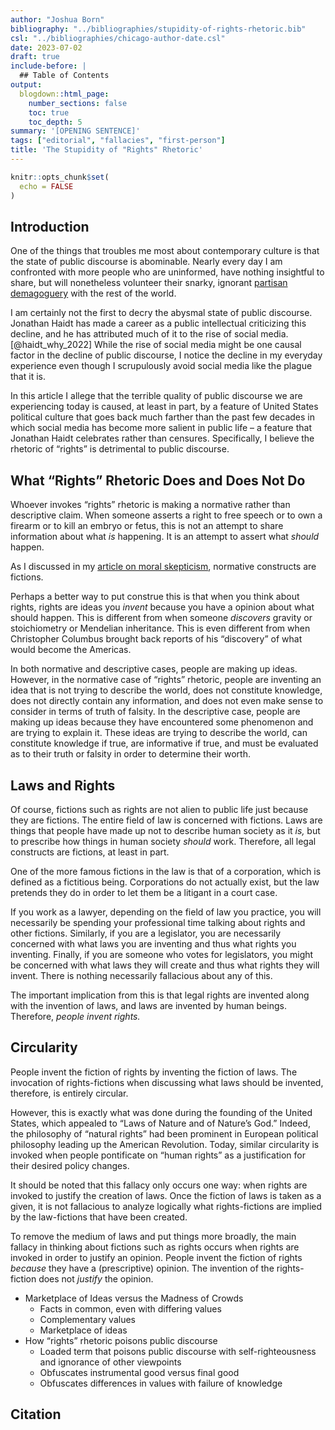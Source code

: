 ```yaml
---
author: "Joshua Born"
bibliography: "../bibliographies/stupidity-of-rights-rhetoric.bib"
csl: "../bibliographies/chicago-author-date.csl"
date: 2023-07-02
draft: true
include-before: |
  ## Table of Contents
output:
  blogdown::html_page:
    number_sections: false
    toc: true
    toc_depth: 5
summary: '[OPENING SENTENCE]'
tags: ["editorial", "fallacies", "first-person"]
title: 'The Stupidity of "Rights" Rhetoric'
---
```


```r
knitr::opts_chunk$set(
  echo = FALSE
)
```


## Introduction

One of the things that troubles me most about contemporary culture is that the state of public discourse is abominable. Nearly every day I am confronted with more people who are uninformed, have nothing insightful to share, but will nonetheless volunteer their snarky, ignorant [partisan demagoguery](/they-them-those-people-and-the-fallacy-of-partisan-demagoguery.html) with the rest of the world.

I am certainly not the first to decry the abysmal state of public discourse. Jonathan Haidt has made a career as a public intellectual criticizing this decline, and he has attributed much of it to the rise of social media. [@haidt_why_2022]  While the rise of social media might be one causal factor in the decline of public discourse, I notice the decline in my everyday experience even though I scrupulously avoid social media like the plague that it is.

In this article I allege that the terrible quality of public discourse we are experiencing today is caused, at least in part, by a feature of United States political culture that goes back much farther than the past few decades in which social media has become more salient in public life -- a feature that Jonathan Haidt celebrates rather than censures. Specifically, I believe the rhetoric of "rights" is detrimental to public discourse.


## What "Rights" Rhetoric Does and Does Not Do

Whoever invokes "rights" rhetoric is making a normative rather than descriptive claim. When someone asserts a right to free speech or to own a firearm or to kill an embryo or fetus, this is not an attempt to share information about what _is_ happening. It is an attempt to assert what _should_ happen.

As I discussed in my [article on moral skepticism](/moral-skepticism.html), normative constructs are fictions.

Perhaps a better way to put construe this is that when you think about rights, rights are ideas you _invent_ because you have a opinion about what should happen. This is different from when someone _discovers_ gravity or stoichiometry or Mendelian inheritance. This is even different from when Christopher Columbus brought back reports of his "discovery" of what would become the Americas.

In both normative and descriptive cases, people are making up ideas. However, in the normative case of "rights" rhetoric, people are inventing an idea that is not trying to describe the world, does not constitute knowledge, does not directly contain any information, and does not even make sense to consider in terms of truth of falsity. In the descriptive case, people are making up ideas because they have encountered some phenomenon and are trying to explain it. These ideas are trying to describe the world, can constitute knowledge if true, are informative if true, and must be evaluated as to their truth or falsity in order to determine their worth.


## Laws and Rights

Of course, fictions such as rights are not alien to public life just because they are fictions. The entire field of law is concerned with fictions. Laws are things that people have made up not to describe human society as it _is,_ but to prescribe how things in human society _should_ work. Therefore, all legal constructs are fictions, at least in part.

One of the more famous fictions in the law is that of a corporation, which is defined as a fictitious being. Corporations do not actually exist, but the law pretends they do in order to let them be a litigant in a court case.

If you work as a lawyer, depending on the field of law you practice, you will necessarily be spending your professional time talking about rights and other fictions. Similarly, if you are a legislator, you are necessarily concerned with what laws you are inventing and thus what rights you inventing. Finally, if you are someone who votes for legislators, you might be concerned with what laws they will create and thus what rights they will invent. There is nothing necessarily fallacious about any of this.

The important implication from this is that legal rights are invented along with the invention of laws, and laws are invented by human beings. Therefore, _people invent rights._


## Circularity

People invent the fiction of rights by inventing the fiction of laws. The invocation of rights-fictions when discussing what laws should be invented, therefore, is entirely circular.

However, this is exactly what was done during the founding of the United States, which appealed to "Laws of Nature and of Nature's God." Indeed, the philosophy of "natural rights" had been prominent in European political philosophy leading up the American Revolution. Today, similar circularity is invoked when people pontificate on "human rights" as a justification for their desired policy changes.

It should be noted that this fallacy only occurs one way: when rights are invoked to justify the creation of laws. Once the fiction of laws is taken as a given, it is not fallacious to analyze logically what rights-fictions are implied by the law-fictions that have been created.

To remove the medium of laws and put things more broadly, the main fallacy in thinking about fictions such as rights occurs when rights are invoked in order to justify an opinion. People invent the fiction of rights _because_ they have a (prescriptive) opinion. The invention of the rights-fiction does not _justify_ the opinion.

* Marketplace of Ideas versus the Madness of Crowds
  * Facts in common, even with differing values
  * Complementary values
  * Marketplace of ideas
* How "rights" rhetoric poisons public discourse
  * Loaded term that poisons public discourse with self-righteousness and ignorance of other viewpoints
  * Obfuscates instrumental good versus final good
  * Obfuscates differences in values with failure of knowledge


## Citation

::: {#refs}
:::
